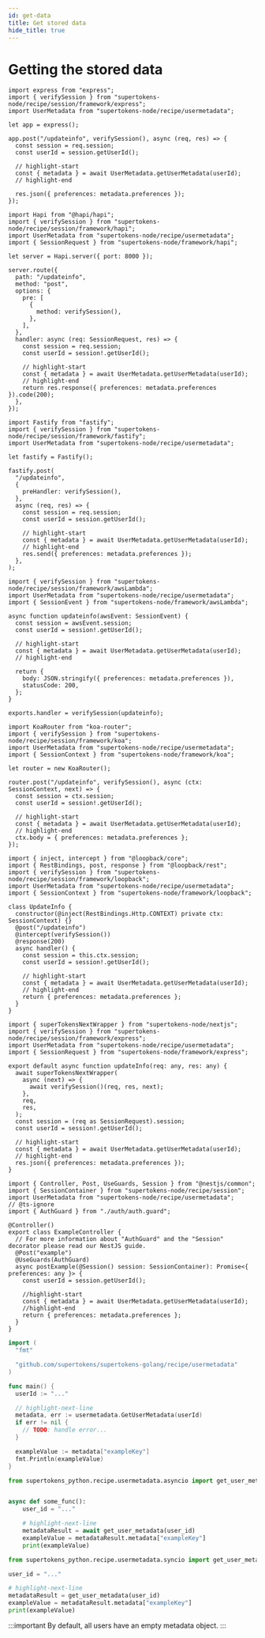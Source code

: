 ```yaml
---
id: get-data
title: Get stored data
hide_title: true
---
```


<!-- COPY DOCS -->
<!-- ./emailpassword/common-customizations/usermetadata/get-data.mdx -->


# Getting the stored data

<BackendSDKTabs>
<TabItem value="nodejs">
<NodeJSFrameworkSubTabs>
<TabItem value="express">

```tsx
import express from "express";
import { verifySession } from "supertokens-node/recipe/session/framework/express";
import UserMetadata from "supertokens-node/recipe/usermetadata";

let app = express();

app.post("/updateinfo", verifySession(), async (req, res) => {
  const session = req.session;
  const userId = session.getUserId();

  // highlight-start
  const { metadata } = await UserMetadata.getUserMetadata(userId);
  // highlight-end

  res.json({ preferences: metadata.preferences });
});
```

</TabItem>
<TabItem value="hapi">

```tsx
import Hapi from "@hapi/hapi";
import { verifySession } from "supertokens-node/recipe/session/framework/hapi";
import UserMetadata from "supertokens-node/recipe/usermetadata";
import { SessionRequest } from "supertokens-node/framework/hapi";

let server = Hapi.server({ port: 8000 });

server.route({
  path: "/updateinfo",
  method: "post",
  options: {
    pre: [
      {
        method: verifySession(),
      },
    ],
  },
  handler: async (req: SessionRequest, res) => {
    const session = req.session;
    const userId = session!.getUserId();

    // highlight-start
    const { metadata } = await UserMetadata.getUserMetadata(userId);
    // highlight-end
    return res.response({ preferences: metadata.preferences }).code(200);
  },
});
```

</TabItem>
<TabItem value="fastify">

```tsx
import Fastify from "fastify";
import { verifySession } from "supertokens-node/recipe/session/framework/fastify";
import UserMetadata from "supertokens-node/recipe/usermetadata";

let fastify = Fastify();

fastify.post(
  "/updateinfo",
  {
    preHandler: verifySession(),
  },
  async (req, res) => {
    const session = req.session;
    const userId = session.getUserId();

    // highlight-start
    const { metadata } = await UserMetadata.getUserMetadata(userId);
    // highlight-end
    res.send({ preferences: metadata.preferences });
  },
);
```

</TabItem>
<TabItem value="awsLambda">

```tsx
import { verifySession } from "supertokens-node/recipe/session/framework/awsLambda";
import UserMetadata from "supertokens-node/recipe/usermetadata";
import { SessionEvent } from "supertokens-node/framework/awsLambda";

async function updateinfo(awsEvent: SessionEvent) {
  const session = awsEvent.session;
  const userId = session!.getUserId();

  // highlight-start
  const { metadata } = await UserMetadata.getUserMetadata(userId);
  // highlight-end

  return {
    body: JSON.stringify({ preferences: metadata.preferences }),
    statusCode: 200,
  };
}

exports.handler = verifySession(updateinfo);
```

</TabItem>
<TabItem value="koa">

```tsx
import KoaRouter from "koa-router";
import { verifySession } from "supertokens-node/recipe/session/framework/koa";
import UserMetadata from "supertokens-node/recipe/usermetadata";
import { SessionContext } from "supertokens-node/framework/koa";

let router = new KoaRouter();

router.post("/updateinfo", verifySession(), async (ctx: SessionContext, next) => {
  const session = ctx.session;
  const userId = session!.getUserId();

  // highlight-start
  const { metadata } = await UserMetadata.getUserMetadata(userId);
  // highlight-end
  ctx.body = { preferences: metadata.preferences };
});
```

</TabItem>
<TabItem value="loopback">

```tsx
import { inject, intercept } from "@loopback/core";
import { RestBindings, post, response } from "@loopback/rest";
import { verifySession } from "supertokens-node/recipe/session/framework/loopback";
import UserMetadata from "supertokens-node/recipe/usermetadata";
import { SessionContext } from "supertokens-node/framework/loopback";

class UpdateInfo {
  constructor(@inject(RestBindings.Http.CONTEXT) private ctx: SessionContext) {}
  @post("/updateinfo")
  @intercept(verifySession())
  @response(200)
  async handler() {
    const session = this.ctx.session;
    const userId = session!.getUserId();

    // highlight-start
    const { metadata } = await UserMetadata.getUserMetadata(userId);
    // highlight-end
    return { preferences: metadata.preferences };
  }
}
```

</TabItem>
<TabItem value="nextjs">

```tsx
import { superTokensNextWrapper } from "supertokens-node/nextjs";
import { verifySession } from "supertokens-node/recipe/session/framework/express";
import UserMetadata from "supertokens-node/recipe/usermetadata";
import { SessionRequest } from "supertokens-node/framework/express";

export default async function updateInfo(req: any, res: any) {
  await superTokensNextWrapper(
    async (next) => {
      await verifySession()(req, res, next);
    },
    req,
    res,
  );
  const session = (req as SessionRequest).session;
  const userId = session!.getUserId();

  // highlight-start
  const { metadata } = await UserMetadata.getUserMetadata(userId);
  // highlight-end
  res.json({ preferences: metadata.preferences });
}
```

</TabItem>
<TabItem value="nestjs">

```tsx
import { Controller, Post, UseGuards, Session } from "@nestjs/common";
import { SessionContainer } from "supertokens-node/recipe/session";
import UserMetadata from "supertokens-node/recipe/usermetadata";
// @ts-ignore
import { AuthGuard } from "./auth/auth.guard";

@Controller()
export class ExampleController {
  // For more information about "AuthGuard" and the "Session" decorator please read our NestJS guide.
  @Post("example")
  @UseGuards(AuthGuard)
  async postExample(@Session() session: SessionContainer): Promise<{ preferences: any }> {
    const userId = session.getUserId();

    //highlight-start
    const { metadata } = await UserMetadata.getUserMetadata(userId);
    //highlight-end
    return { preferences: metadata.preferences };
  }
}
```

</TabItem>
</NodeJSFrameworkSubTabs>
</TabItem>
<TabItem value="go">

```go
import (
  "fmt"

  "github.com/supertokens/supertokens-golang/recipe/usermetadata"
)

func main() {
  userId := "..."

  // highlight-next-line
  metadata, err := usermetadata.GetUserMetadata(userId)
  if err != nil {
    // TODO: handle error...
  }

  exampleValue := metadata["exampleKey"]
  fmt.Println(exampleValue)
}
```

</TabItem>
<TabItem value="python">
<PythonSyncAsyncSubTabs>

<TabItem value="asyncio">

```python
from supertokens_python.recipe.usermetadata.asyncio import get_user_metadata


async def some_func():
    user_id = "..."

    # highlight-next-line
    metadataResult = await get_user_metadata(user_id)
    exampleValue = metadataResult.metadata["exampleKey"]
    print(exampleValue)
```

</TabItem>
<TabItem value="syncio">

```python
from supertokens_python.recipe.usermetadata.syncio import get_user_metadata

user_id = "..."

# highlight-next-line
metadataResult = get_user_metadata(user_id)
exampleValue = metadataResult.metadata["exampleKey"]
print(exampleValue)
```

</TabItem>
</PythonSyncAsyncSubTabs>
</TabItem>
</BackendSDKTabs>


:::important
By default, all users have an empty metadata object.
:::
